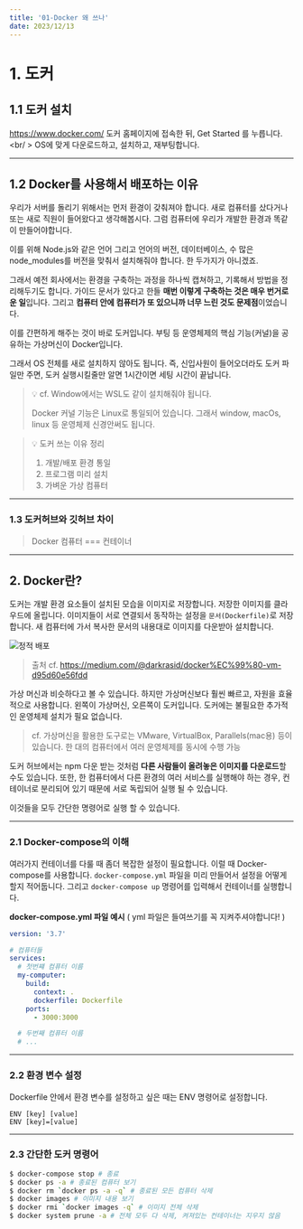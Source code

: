 ```yaml
---
title: '01-Docker 왜 쓰나'
date: 2023/12/13
---
```


# 1. 도커

## 1.1 도커 설치

https://www.docker.com/ 도커 홈페이지에 접속한 뒤, Get Started 를 누릅니다. <br/ >
OS에 맞게 다운로드하고, 설치하고, 재부팅합니다.

---

## 1.2 Docker를 사용해서 배포하는 이유

우리가 서버를 돌리기 위해서는 먼저 환경이 갖춰져야 합니다.
새로 컴퓨터를 샀다거나 또는 새로 직원이 들어왔다고 생각해봅시다.
그럼 컴퓨터에 우리가 개발한 환경과 똑같이 만들어야합니다.

이를 위해 Node.js와 같은 언어 그리고 언어의 버전, 데이터베이스,
수 많은 node_modules를 버전을 맞춰서 설치해줘야 합니다. 한 두가지가 아니겠죠.

그래서 예전 회사에서는 환경을 구축하는 과정을 하나씩 캡쳐하고, 기록해서 방법을 정리해두기도 합니다.
가이드 문서가 있다고 한들 **매번 이렇게 구축하는 것은 매우 번거로운 일**입니다.
그리고 **컴퓨터 안에 컴퓨터가 또 있으니까 너무 느린 것도 문제점**이었습니다.

이를 간편하게 해주는 것이 바로 도커입니다.
부팅 등 운영체제의 핵심 기능(커널)을 공유하는 가상머신이 Docker입니다.

그래서 OS 전체를 새로 설치하지 않아도 됩니다.
즉, 신입사원이 들어오더라도 도커 파일만 주면, 도커 실행시킬줄만 알면 1시간이면 세팅 시간이 끝납니다.

> 💡 cf. Window에서는 WSL도 같이 설치해줘야 됩니다.
>
> Docker 커널 기능은 Linux로 통일되어 있습니다.
> 그래서 window, macOs, linux 등 운영체제 신경안써도 됩니다.

> 💡 도커 쓰는 이유 정리
>
> 1. 개발/배포 환경 통일
> 2. 프로그램 미리 설치
> 3. 가벼운 가상 컴퓨터

---

### 1.3 도커허브와 깃허브 차이

> Docker 컴퓨터 === 컨테이너

---

## 2. Docker란?

도커는 개발 환경 요소들이 설치된 모습을 이미지로 저장합니다. 저장한 이미지를 클라우드에 올립니다.
이미지들이 서로 연결되서 동작하는 설정을 `문서(Dockerfile)`로 저장합니다.
새 컴퓨터에 가서 복사한 문서의 내용대로 이미지를 다운받아 설치합니다.

![정적 배포](https://raw.githubusercontent.com/berenickt/image-server/main/img/docker-file.png)

> 출처 cf. https://medium.com/@darkrasid/docker%EC%99%80-vm-d95d60e56fdd

가상 머신과 비슷하다고 볼 수 있습니다. 하지만 가상머신보다 훨씬 빠르고, 자원을 효율적으로 사용합니다.
왼쪽이 가상머신, 오른쪽이 도커입니다. 도커에는 불필요한 추가적인 운영체제 설치가 필요 없습니다.

> cf. 가상머신을 활용한 도구로는 VMware, VirtualBox, Parallels(mac용) 등이 있습니다.
> 한 대의 컴퓨터에서 여러 운영체제를 동시에 수행 가능

도커 허브에서는 npm 다운 받는 것처럼 **다른 사람들이 올려놓은 이미지를 다운로드**할 수도 있습니다.
또한, 한 컴퓨터에서 다른 환경의 여러 서비스를 실행해야 하는 경우,
컨테이너로 분리되어 있기 때문에 서로 독립되어 실행 될 수 있습니다.

이것들을 모두 간단한 명령어로 실행 할 수 있습니다.

---

### 2.1 Docker-compose의 이해

여러가지 컨테이너를 다룰 때 좀더 복잡한 설정이 필요합니다.
이럴 때 Docker-compose를 사용합니다.
`docker-compose.yml` 파일을 미리 만들어서 설정을 어떻게 할지 적어둡니다.
그리고 `docker-compose up` 명령어를 입력해서 컨테이너를 실행합니다.

**docker-compose.yml 파일 예시** ( yml 파일은 들여쓰기를 꼭 지켜주셔야합니다! )

```yaml
version: '3.7'

# 컴퓨터들
services:
  # 첫번쨰 컴퓨터 이름
  my-computer:
    build:
      context: .
      dockerfile: Dockerfile
    ports:
      - 3000:3000

  # 두번째 컴퓨터 이름
  # ...
```

---

### 2.2 환경 변수 설정

Dockerfile 안에서 환경 변수를 설정하고 싶은 때는 ENV 명령어로 설정합니다.

```
ENV [key] [value]
ENV [key]=[value]
```

---

### 2.3 간단한 도커 명령어

```bash
$ docker-compose stop # 종료
$ docker ps -a # 종료된 컴퓨터 보기
$ docker rm `docker ps -a -q` # 종료된 모든 컴퓨터 삭제
$ docker images # 이미지 내용 보기
$ docker rmi `docker images -q` # 이미지 전체 삭제
$ docker system prune -a # 전체 모두 다 삭제, 켜져있는 컨테이너는 지우지 않음
```
